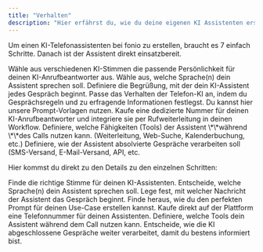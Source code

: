 ```yaml
---
title: "Verhalten"
description: "Hier erfährst du, wie du deine eigenen KI Assistenten erstellst."
---
```


Um einen KI-Telefonassistenten bei fonio zu erstellen, braucht es 7 einfach Schritte. Danach ist der Assistent direkt einsatzbereit.

<Steps>
  <Step title="Stimme wählen">
    Wähle aus verschiedenen KI-Stimmen die passende Persönlichkeit für deinen KI-Anrufbeantworter aus.
  </Step>
  <Step title="Sprache festlegen">
    Wähle aus, welche Sprache(n) dein Assistent sprechen soll.
  </Step>
  <Step title="Startnachricht festlegen">
    Definiere die Begrüßung, mit der dein KI-Assistent jedes Gespräch beginnt.
  </Step>
  <Step title="Prompt anpassen">
    Passe das Verhalten der Telefon-KI an, indem du Gesprächsregeln und zu erfragende Informationen festlegst. Du kannst hier unsere Prompt-Vorlagen nutzen.
  </Step>
  <Step title="Telefonnummer einrichten">
    Kaufe eine dedizierte Nummer für deinen KI-Anrufbeantworter und integriere sie per Rufweiterleitung in deinen Workflow.
  </Step>
  <Step title="Tools einrichten (optional)">
    Definiere, welche Fähigkeiten (Tools) der Assistent \*\*während \*\*des Calls nutzen kann. (Weiterleitung, Web-Suche, Kalenderbuchung, etc.)
  </Step>
  <Step title="Nachverarbeitung (optional)">
    Definiere, wie der Assistent absolvierte Gespräche verarbeiten soll (SMS-Versand, E-Mail-Versand, API, etc.
  </Step>
</Steps>

Hier kommst du direkt zu den Details zu den einzelnen Schritten:

<CardGroup cols={2}>
  <Card title="Stimme auswählen" icon="comment">
    Finde die richtige Stimme für deinen KI-Assistenten.
  </Card>
  <Card title="Sprache auswählen" icon="flag">
    Entscheide, welche Sprache(n) dein Assistent sprechen soll.
  </Card>
  <Card title="Startnachricht" icon="message">
    Lege fest, mit welcher Nachricht der Assistent das Gespräch beginnt.
  </Card>
  <Card title="Prompting" icon="robot">
    Finde heraus, wie du den perfekten Prompt für deinen Use-Case erstellen kannst.
  </Card>
  <Card title="Telefonnummer einrichten" icon="phone">
    Kaufe direkt auf der Plattform eine Telefonnummer für deinen Assistenten.
  </Card>
  <Card title="Tools" icon="screwdriver-wrench">
    Definiere, welche Tools dein Assistent während dem Call nutzen kann.
  </Card>
</CardGroup>

<Card title="Nachverarbeitung" icon="arrow-progress">
  Entscheide, wie die KI abgeschlossene Gespräche weiter verarbeitet, damit du bestens informiert bist.
</Card>